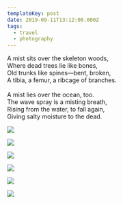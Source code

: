 ```yaml
---
templateKey: post
date: 2019-09-11T13:12:00.000Z
tags:
  - travel
  - photography
---
```

A mist sits over the skeleton woods,<br/>
Where dead trees lie like bones,<br/>
Old trunks like spines—bent, broken,<br/>
A tibia, a femur, a ribcage of branches.<br/><br/>
A mist lies over the ocean, too.<br/>
The wave spray is a misting breath,<br/>
Rising from the water, to fall again,<br/>
Giving salty moisture to the dead.

![](../../assets/photos/20190911-IMG_2772.jpg)

![](../../assets/photos/20190911-IMG_2777.jpg)

![](../../assets/photos/20190911-IMG_2789.jpg)

![](../../assets/photos/20190911-IMG_2783.jpg)

![](../../assets/photos/20190911-IMG_2831.jpg)

![](../../assets/photos/20190911-IMG_2808.jpg)
